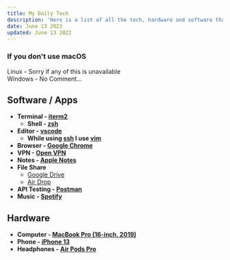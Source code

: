 ```yaml
---
title: My Daily Tech
description: 'Here is a list of all the tech, hardware and software that I use everyday. I have landed on these after 5+ years of professional software development work.'
date: June 13 2022
updated: June 13 2022
---
```


### If you don't use macOS

Linux - Sorry if any of this is unavailable  
Windows - No Comment...

## Software / Apps

- **Terminal - <a href="https://iterm2.com/" target="_blank">iterm2</a>**
  - **Shell - <a href="https://ohmyz.sh/" target="_blank">zsh</a>**
- **Editor - <a href="https://code.visualstudio.com/" target="_blank">vscode</a>**
  - **While using <a href="https://en.wikipedia.org/wiki/Secure_Shell" target="_blank">ssh</a> I use <a href="https://www.vim.org/" target="_blank">vim</a>**
- **Browser - <a href="https://www.google.com/chrome/downloads/" target="_blank">Google Chrome</a>**
- **VPN - <a href="https://openvpn.net/" target="_blank">Open VPN</a>**
- **Notes - <a href="https://apps.apple.com/us/app/notes/id1110145109" target="_blank">Apple Notes</a>**
- **File Share**
  - <a href="https://www.google.com/drive/" target="_blank">
      Google Drive
    </a>
  - <a href="https://support.apple.com/en-us/HT204144" target="_blank">
      Air Drop
    </a>
- **API Testing - <a href="https://www.postman.com/" target="_blank">Postman</a>**
- **Music - <a href="https://spotify.com/" target="_blank">Spotify</a>**

## Hardware

- **Computer - <a href="https://www.apple.com/macbook-pro-14-and-16/" target="_blank">MacBook Pro (16-inch, 2019)</a>**
- **Phone - <a href="https://www.apple.com/iphone-13/" target="_blank">iPhone 13</a>**
- **Headphones - <a href="https://www.apple.com/airpods-pro/" target="_blank">Air Pods Pro</a>**
